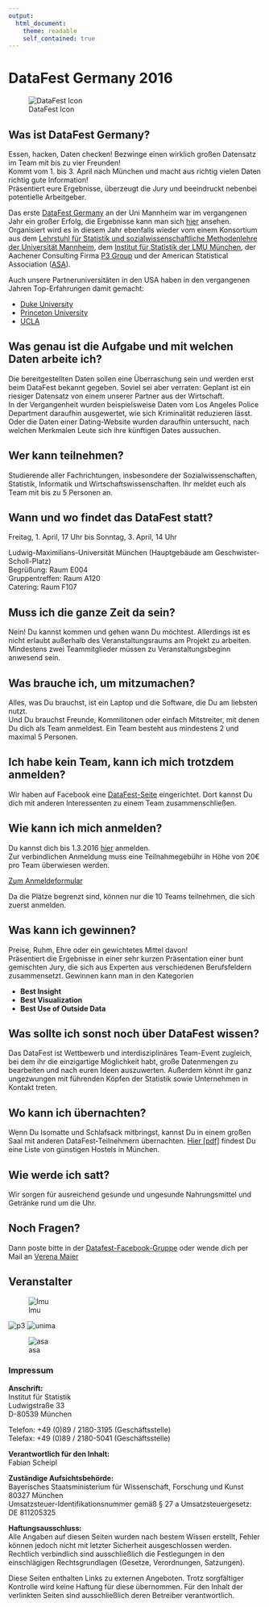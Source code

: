```yaml
---
output:
  html_document:
    theme: readable
    self_contained: true
---
```


# DataFest Germany 2016

![DataFest Icon](files/Datafest_01_150304_small.jpg)

## Was ist DataFest Germany? 

Essen, hacken, Daten checken! Bezwinge einen wirklich großen Datensatz im Team mit bis zu vier Freunden!  
Kommt vom 1. bis 3. April nach München und macht aus richtig vielen Daten richtig gute Information!  
Präsentiert eure Ergebnisse, überzeugt die Jury und beeindruckt nebenbei potentielle Arbeitgeber.

Das erste [DataFest Germany](https://gitlab.com/datafest15de/orga/blob/master/README.md) an der Uni Mannheim war im vergangenen Jahr ein großer Erfolg, die Ergebnisse kann man sich [hier](http://sswml.uni-mannheim.de/Teaching/DataFest%20Germany/) ansehen. Organisiert wird es in diesem Jahr ebenfalls wieder vom einem Konsortium aus dem [Lehrstuhl für Statistik und sozialwissenschaftliche Methodenlehre der Universität Mannheim](http://sswml.uni-mannheim.de/), dem [Institut für Statistik der LMU München](http://www.stat.uni-muenchen.de/), der Aachener Consulting Firma [P3 Group](http://www.p3-group.com) und der American Statistical Association ([ASA](http://www.amstat.org/)).

Auch unsere Partneruniversitäten in den USA haben in den vergangenen Jahren Top-Erfahrungen damit gemacht:

- [Duke University](https://stat.duke.edu/datafest)
- [Princeton University](http://orfe.princeton.edu/datafest/)
- [UCLA](http://datafest.stat.ucla.edu/groups/datafest/)

## Was genau ist die Aufgabe und mit welchen Daten arbeite ich?

Die bereitgestellten Daten sollen eine Überraschung sein und werden erst beim DataFest bekannt gegeben. Soviel sei aber verraten: Geplant ist ein riesiger Datensatz von einem unserer Partner aus der Wirtschaft.  
In der Vergangenheit wurden beispielsweise Daten vom Los Angeles Police Department daraufhin ausgewertet, wie sich Kriminalität reduzieren lässt. Oder die Daten einer Dating-Website wurden daraufhin untersucht, nach welchen Merkmalen Leute sich ihre künftigen Dates aussuchen.

## Wer kann teilnehmen?

Studierende aller Fachrichtungen, insbesondere der Sozialwissenschaften, Statistik, Informatik und Wirtschaftswissenschaften. Ihr meldet euch als Team mit bis zu 5 Personen an.

## Wann und wo findet das DataFest statt?

Freitag, 1. April, 17 Uhr  bis Sonntag, 3. April, 14 Uhr

Ludwig-Maximilians-Universität München (Hauptgebäude am Geschwister-Scholl-Platz)  
Begrüßung: Raum E004  
Gruppentreffen:  Raum A120  
Catering: Raum F107

## Muss ich die ganze Zeit da sein?

Nein! Du kannst kommen und gehen wann Du möchtest. Allerdings ist es nicht erlaubt außerhalb des Veranstaltungsraums am Projekt zu arbeiten. Mindestens zwei Teammitglieder müssen zu Veranstaltungsbeginn anwesend sein.

## Was brauche ich, um mitzumachen?

Alles, was Du brauchst, ist ein Laptop und die Software, die Du am liebsten nutzt.  
Und Du brauchst Freunde, Kommilitonen oder einfach Mitstreiter, mit denen Du dich als Team anmeldest. Ein Team besteht aus mindestens 2 und maximal 5 Personen.

## Ich habe kein Team, kann ich mich trotzdem anmelden?

Wir haben auf Facebook eine [DataFest-Seite](https://www.facebook.com/groups/DataFestGermany/) eingerichtet. Dort kannst Du dich mit anderen Interessenten zu einem Team zusammenschließen. 

## Wie kann ich mich anmelden?

Du kannst dich bis 1.3.2016 [hier](https://docs.google.com/forms/d/1vlDa3gnup3qiFaEhJ5xOWNZ7Apn43h_3oIcxU1iGm48/viewform) anmelden.  
Zur verbindlichen Anmeldung muss eine Teilnahmegebühr in Höhe von 20€ pro Team überwiesen werden.

[Zum Anmeldeformular](https://docs.google.com/forms/d/1vlDa3gnup3qiFaEhJ5xOWNZ7Apn43h_3oIcxU1iGm48/viewform)

Da die Plätze begrenzt sind, können nur die 10 Teams teilnehmen, die sich zuerst anmelden. 

## Was kann ich gewinnen?

Preise, Ruhm, Ehre oder ein gewichtetes Mittel davon!  
Präsentiert die Ergebnisse in einer sehr kurzen Präsentation einer bunt gemischten Jury, die sich aus Experten aus verschiedenen Berufsfeldern zusammensetzt. Gewinnen kann man in den Kategorien

- __Best Insight__
- __Best Visualization__
- __Best Use of Outside Data__
 
## Was sollte ich sonst noch über DataFest wissen?

Das DataFest ist Wettbewerb und interdisziplinäres Team-Event zugleich, bei dem ihr die einzigartige Möglichkeit habt, große Datenmengen zu bearbeiten und nach euren Ideen auszuwerten. Außerdem könnt ihr ganz ungezwungen mit führenden Köpfen der Statistik sowie Unternehmen in Kontakt treten.

## Wo kann ich übernachten?

Wenn Du Isomatte und Schlafsack mitbringst, kannst Du in einem großen Saal mit anderen DataFest-Teilnehmern übernachten. [Hier [pdf]](files/Uebernachtungsadressen.pdf) findest Du eine Liste von günstigen Hostels in München. 

## Wie werde ich satt?

Wir sorgen für ausreichend gesunde und ungesunde Nahrungsmittel und Getränke rund um die Uhr.

## Noch Fragen?

Dann poste bitte in der [Datafest-Facebook-Gruppe](https://www.facebook.com/groups/DataFestGermany/) oder wende dich per Mail an [Verena Maier](mailto:Verena.Maier@stat.uni-muenchen.de)

## Veranstalter

![lmu](files/LMU_Muenchen_Logo.jpg)

![p3](files/p3_group.png)  ![unima](files/UniMA.png)

![asa](files/ASA_datafest.png)

### Impressum

**Anschrift:**  
Institut für Statistik  
Ludwigstraße 33  
D-80539 München  

Telefon: +49 (0)89 / 2180-3195 (Geschäftsstelle)  
Telefax: +49 (0)89 / 2180-5041 (Geschäftsstelle)  

**Verantwortlich für den Inhalt:**  
Fabian Scheipl

**Zuständige Aufsichtsbehörde:**  
Bayerisches Staatsministerium für Wissenschaft, Forschung und Kunst  
80327 München  
Umsatzsteuer-Identifikationsnummer gemäß § 27 a Umsatzsteuergesetz: DE 811205325

**Haftungsausschluss:**  
Alle Angaben auf diesen Seiten wurden nach bestem Wissen erstellt, Fehler können jedoch nicht mit letzter Sicherheit ausgeschlossen werden. Rechtlich verbindlich sind ausschließlich die Festlegungen in den einschlägigen Rechtsgrundlagen (Gesetze, Verordnungen, Satzungen).

Diese Seiten enthalten Links zu externen Angeboten. Trotz sorgfältiger Kontrolle wird keine Haftung für diese übernommen. Für den Inhalt der verlinkten Seiten sind ausschließlich deren Betreiber verantwortlich.
